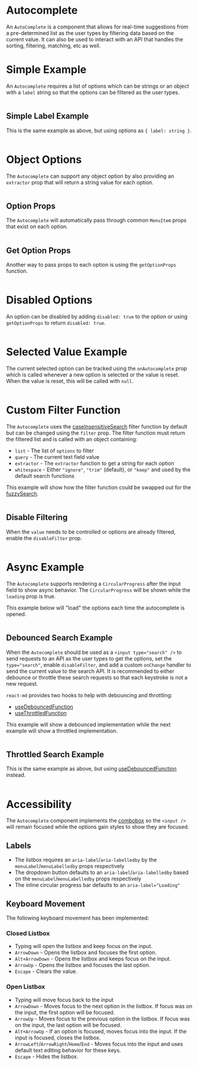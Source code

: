 # Autocomplete

An `AutoComplete` is a component that allows for real-time suggestions from a
pre-determined list as the user types by filtering data based on the current
value. It can also be used to interact with an API that handles the sorting,
filtering, matching, etc as well.

# Simple Example

An `Autocomplete` requires a list of options which can be strings or an object
with a `label` string so that the options can be filtered as the user types.

```demo source="./SimpleExample.tsx"

```

## Simple Label Example

This is the same example as above, but using options as `{ label: string }`.

```demo source="./SimpleLabelExample.tsx"

```

# Object Options

The `Autocomplete` can support any object option by also providing an
`extractor` prop that will return a string value for each option.

```demo source="./ObjectOptionsExample.tsx"

```

## Option Props

The `Autocomplete` will automatically pass through common `MenuItem` props that
exist on each option.

```demo source="./OptionPropsExample.tsx"

```

## Get Option Props

Another way to pass props to each option is using the `getOptionProps` function.

```demo source="./GetOptionPropsExample.tsx"

```

# Disabled Options

An option can be disabled by adding `disabled: true` to the option or using `getOptionProps`
to return `disabled: true`.

```demo source="./DisabledOptionsExample.tsx"

```

# Selected Value Example

The current selected option can be tracked using the `onAutocomplete` prop which is called whenever
a new option is selected or the value is reset. When the value is reset, this
will be called with `null`.

```demo source="./SelectedValueExample.tsx"

```

# Custom Filter Function

The `Autocomplete` uses the [caseInsensitiveSearch](/utils/case-insensitive-search) filter function by default
but can be changed using the `filter` prop. The filter function must return the
filtered list and is called with an object containing:

- `list` - The list of `options` to filter
- `query` - The current text field value
- `extractor` - The `extractor` function to get a string for each option
- `whitespace` - Either `"ignore"`, `"trim"` (default), or `"keep"` and used by the default search functions

This example will show how the filter function could be swapped out for the [fuzzySearch](/utils/fuzzy-search).

```demo source="./CustomFilterFunctionExample.tsx"

```

## Disable Filtering

When the `value` needs to be controlled or options are already filtered, enable the `disableFilter`
prop.

```demo source="./DisableFilteringExample.tsx"

```

# Async Example

The `Autocomplete` supports rendering a `CircularProgress` after the input field to show
async behavior. The `CircularProgress` will be shown while the `loading` prop is true.

This example below will "load" the options each time the autocomplete is opened.

```demo source="./AsyncExample.tsx"

```

## Debounced Search Example

When the `Autocomplete` should be used as a `<input type="search" />` to send
requests to an API as the user types to get the options, set the
`type="search"`, enable `disableFilter`, and add a custom `onChange` handler to
send the current value to the search API. It is recommended to either debounce
or throttle these search requests so that each keystroke is not a new request.

`react-md` provides two hooks to help with debouncing and throttling:

- [useDebouncedFunction](/hooks/use-debounced-function)
- [useThrottledFunction](/hooks/use-throttled-function)

This example will show a debounced implementation while the next example will
show a throttled implementation.

```demo source="./DebouncedSearchExample.tsx"

```

## Throttled Search Example

This is the same example as above, but using [useDebouncedFunction](/hooks/use-debounced-function)
instead.

```demo source="./ThrottledSearchExample.tsx"

```

# Accessibility

The `Autocomplete` component implements the
[combobox](https:://www.w3.org/WAI/ARIA/apg/practices/keyboard-interface/#kbd_focus_activedescendant)
so the `<input />` will remain focused while the options gain styles to show
they are focused.

## Labels

- The listbox requires an `aria-label`/`aria-labelledby` by the
  `menuLabel`/`menuLabelledby` props respectively
- The dropdown button defaults to an `aria-label`/`aria-labelledby` based on the
  `menuLabel`/`menuLabelledby` props respectively
- The inline circular progress bar defaults to an `aria-label="Loading"`

## Keyboard Movement

The following keyboard movement has been implemented:

### Closed Listbox

- Typing will open the listbox and keep focus on the input.
- `ArrowDown` - Opens the listbox and focuses the first option.
- `Alt+ArrowDown` - Opens the listbox and keeps focus on the input.
- `ArrowUp` - Opens the listbox and focuses the last option.
- `Escape` - Clears the value.

### Open Listbox

- Typing will move focus back to the input
- `ArrowDown` - Moves focus to the next option in the listbox. If focus was on
  the input, the first option will be focused.
- `ArrowUp` - Moves focus to the previous option in the listbox. If focus was on
  the input, the last option will be focused.
- `Alt+ArrowUp` - If an option is focused, moves focus into the input. If the
  input is focused, closes the listbox.
- `ArrowLeft`/`ArrowRight`/`Home`/`End` - Moves focus into the input and uses
  default text editing behavior for these keys.
- `Escape` - Hides the listbox.

